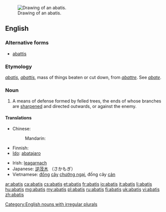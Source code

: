 {{wikisource1911Enc|Abatis}}{{wikipedia}}
[[Image:Abatis (PSF).png|thumb|right|Drawing of an abatis.]]
==English==

===Alternative forms===
* [[abattis]]

===Etymology===
{{etyl|fr}} ''[[#French|abatis]]'', ''[[abattis#French|abattis]]'', mass of things beaten or cut down, from ''[[abattre]]''. See ''[[abate]]''.
{{rfp}}<!--note: French spelling so doesn't sound quite like English speakers would expect-->

===Noun===
{{en-noun|pl=abatis|pl2=abatises}}

# A means of defense formed by felled trees, the ends of whose branches are [[sharpened]] and directed outwards, or against the enemy.

====Translations====
{{trans-top|means of defense}}
* Chinese:
*: Mandarin: {{t|zh|鹿砦|tr=lùzhài|sc=Hani}}
* Finnish: {{t|fi|rytövarustus}}
* [[Ido]]: [[abatajaro]]
{{trans-mid}}
* Irish: [[leagarnach]]
* Japanese: [[逆茂木]] （さかもぎ）
* Vietnamese: [[đống]] [[cây]] [[chướng ngại]], đống cây [[cản]]
{{trans-bottom}}

[[Category:English nouns with irregular plurals]]

[[ar:abatis]]
[[ca:abatis]]
[[cs:abatis]]
[[et:abatis]]
[[fr:abatis]]
[[io:abatis]]
[[it:abatis]]
[[li:abatis]]
[[hu:abatis]]
[[mg:abatis]]
[[my:abatis]]
[[pl:abatis]]
[[ru:abatis]]
[[fi:abatis]]
[[uk:abatis]]
[[vi:abatis]]
[[zh:abatis]]